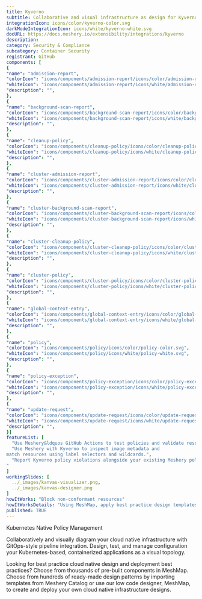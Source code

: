 ```yaml
---
title: Kyverno
subtitle: Collaborative and visual infrastructure as design for Kyverno
integrationIcon: icons/color/kyverno-color.svg
darkModeIntegrationIcon: icons/white/kyverno-white.svg
docURL: https://docs.meshery.io/extensibility/integrations/kyverno
description: 
category: Security & Compliance
subcategory: Container Security
registrant: GitHub
components: [
{
"name": "admission-report",
"colorIcon": "icons/components/admission-report/icons/color/admission-report-color.svg",
"whiteIcon": "icons/components/admission-report/icons/white/admission-report-white.svg",
"description": "",
},
{
"name": "background-scan-report",
"colorIcon": "icons/components/background-scan-report/icons/color/background-scan-report-color.svg",
"whiteIcon": "icons/components/background-scan-report/icons/white/background-scan-report-white.svg",
"description": "",
},
{
"name": "cleanup-policy",
"colorIcon": "icons/components/cleanup-policy/icons/color/cleanup-policy-color.svg",
"whiteIcon": "icons/components/cleanup-policy/icons/white/cleanup-policy-white.svg",
"description": "",
},
{
"name": "cluster-admission-report",
"colorIcon": "icons/components/cluster-admission-report/icons/color/cluster-admission-report-color.svg",
"whiteIcon": "icons/components/cluster-admission-report/icons/white/cluster-admission-report-white.svg",
"description": "",
},
{
"name": "cluster-background-scan-report",
"colorIcon": "icons/components/cluster-background-scan-report/icons/color/cluster-background-scan-report-color.svg",
"whiteIcon": "icons/components/cluster-background-scan-report/icons/white/cluster-background-scan-report-white.svg",
"description": "",
},
{
"name": "cluster-cleanup-policy",
"colorIcon": "icons/components/cluster-cleanup-policy/icons/color/cluster-cleanup-policy-color.svg",
"whiteIcon": "icons/components/cluster-cleanup-policy/icons/white/cluster-cleanup-policy-white.svg",
"description": "",
},
{
"name": "cluster-policy",
"colorIcon": "icons/components/cluster-policy/icons/color/cluster-policy-color.svg",
"whiteIcon": "icons/components/cluster-policy/icons/white/cluster-policy-white.svg",
"description": "",
},
{
"name": "global-context-entry",
"colorIcon": "icons/components/global-context-entry/icons/color/global-context-entry-color.svg",
"whiteIcon": "icons/components/global-context-entry/icons/white/global-context-entry-white.svg",
"description": "",
},
{
"name": "policy",
"colorIcon": "icons/components/policy/icons/color/policy-color.svg",
"whiteIcon": "icons/components/policy/icons/white/policy-white.svg",
"description": "",
},
{
"name": "policy-exception",
"colorIcon": "icons/components/policy-exception/icons/color/policy-exception-color.svg",
"whiteIcon": "icons/components/policy-exception/icons/white/policy-exception-white.svg",
"description": "",
},
{
"name": "update-request",
"colorIcon": "icons/components/update-request/icons/color/update-request-color.svg",
"whiteIcon": "icons/components/update-request/icons/white/update-request-white.svg",
"description": "",
}]
featureList: [
  "Use Meshery&ldquos GitHub Actions to test policies and validate resources without need for the Kyverno CLI.",
  "Use Meshery with Kyverno to inspect image metadata and 
match resources using label selectors and wildcards.",
  "Report Kyverno policy violations alongside your existing Meshery policy reports.
"
]
workingSlides: [
  ../_images/kanvas-visualizer.png,
  ../_images/kanvas-designer.png
]
howItWorks: "Block non-conformant resources"
howItWorksDetails: "Using MeshMap, apply best practice design templates for admission control over non-conformant resources."
published: TRUE
---
```

<p>
Kubernetes Native Policy Management
</p>
<p>
    Collaboratively and visually diagram your cloud native infrastructure with GitOps-style pipeline integration. Design, test, and manage configuration your Kubernetes-based, containerized applications as a visual topology.
</p>
<p>
    Looking for best practice cloud native design and deployment best practices? Choose from thousands of pre-built components in MeshMap. Choose from hundreds of ready-made design patterns by importing templates from Meshery Catalog or use our low code designer, MeshMap, to create and deploy your own cloud native infrastructure designs.
</p>
